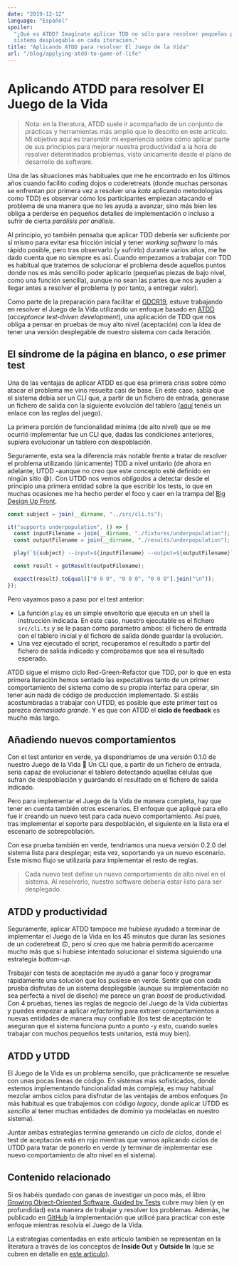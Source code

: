 ```yaml
---
date: "2019-12-12"
language: "Español"
spoiler:
  "¿Qué es ATDD? Imagínate aplicar TDD no sólo para resolver pequeñas piezas de funcionalidad si no para conseguir un
  sistema desplegable en cada iteración."
title: "Aplicando ATDD para resolver El Juego de la Vida"
url: "/blog/applying-atdd-to-game-of-life"
---
```


# Aplicando ATDD para resolver El Juego de la Vida

> Nota: en la literatura, ATDD suele ir acompañado de un conjunto de prácticas y herramientas más amplio que lo descrito
> en este artículo. Mi objetivo aquí es transmitir mi experiencia sobre cómo aplicar parte de sus principios para
> mejorar nuestra productividad a la hora de resolver determinados problemas, visto únicamente desde el plano de
> desarrollo de software.

Una de las situaciones más habituales que me he encontrado en los últimos años cuando facilito coding dojos o
coderetreats (donde muchas personas se enfrentan por primera vez a resolver una _kata_ aplicando metodologías como TDD)
es observar cómo los participantes empiezan atacando el problema de una manera que no les ayuda a avanzar, sino más bien
les obliga a perderse en pequeños detalles de implementación o incluso a sufrir de cierta _parálisis por análisis_.

Al principio, yo también pensaba que aplicar TDD debería ser suficiente por sí mismo para evitar esa fricción inicial y
tener _working software_ lo más rápido posible, pero tras observarlo (y sufrirlo) durante varios años, me he dado cuenta
que no siempre es así. Cuando empezamos a trabajar con TDD es habitual que tratemos de solucionar el problema desde
aquellos puntos donde nos es más sencillo poder aplicarlo (pequeñas piezas de bajo nivel, como una función sencilla),
aunque no sean las partes que nos ayuden a llegar antes a resolver el problema (y por tanto, a entregar valor).

Como parte de la preparación para facilitar el [GDCR19](https://www.coderetreat.org/), estuve trabajando en resolver el
Juego de la Vida utilizando un enfoque basado en
[ATDD](https://en.wikipedia.org/wiki/Acceptance_test%E2%80%93driven_development) (_acceptance test-driven development_),
una aplicación de TDD que nos obliga a pensar en pruebas de muy alto nivel (aceptación) con la idea de tener una versión
desplegable de nuestro sistema con cada iteración.

## El síndrome de la página en blanco, o _ese_ primer test

Una de las ventajas de aplicar ATDD es que esa primera _crisis_ sobre cómo atacar el problema me vino resuelta casi de
base. En este caso, sabía que el sistema debía ser un CLI que, a partir de un fichero de entrada, generase un fichero de
salida con la siguiente evolución del tablero ([aquí](http://codingdojo.org/kata/GameOfLife/#problem-description) tenéis
un enlace con las reglas del juego).

La primera porción de funcionalidad mínima (de alto nivel) que se me ocurrió implementar fue un CLI que, dadas las
condiciones anteriores, supiera evolucionar un tablero con despoblación.

Seguramente, esta sea la diferencia más notable frente a tratar de resolver el problema utilizando (únicamente) TDD a
nivel unitario (de ahora en adelante, UTDD -aunque no creo que este concepto esté definido en ningún sitio 😅). Con UTDD
nos vemos _obligados_ a detectar desde el principio una primera entidad sobre la que escribir los tests, lo que en
muchas ocasiones me ha hecho perder el foco y caer en la trampa del
[Big Design Up Front](https://wiki.c2.com/?BigDesignUpFront).

```ts
const subject = join(__dirname, "../src/cli.ts");

it("supports underpopulation", () => {
  const inputFilename = join(__dirname, "./fixtures/underpopulation");
  const outputFilename = join(__dirname, "./results/underpopulation");

  play(`${subject} --input=${inputFilename} --output=${outputFilename}`);

  const result = getResult(outputFilename);

  expect(result).toEqual(["0 0 0", "0 0 0", "0 0 0"].join("\n"));
});
```

Pero vayamos paso a paso por el test anterior:

- La función `play` es un simple envoltorio que ejecuta en un shell la instrucción indicada. En este caso, nuestro
  ejecutable es el fichero `src/cli.ts` y se le pasan como parámetro ambos: el fichero de entrada con el tablero inicial
  y el fichero de salida donde guardar la evolución.
- Una vez ejecutado el script, recuperamos el resultado a partir del fichero de salida indicado y comprobamos que sea el
  resultado esperado.

ATDD sigue el mismo ciclo Red-Green-Refactor que TDD, por lo que en esta primera iteración hemos sentado las
expectativas tanto de un primer comportamiento del sistema como de su propia interfaz para operar, sin tener aún nada de
código de producción implementado. Si estáis acostumbradas a trabajar con UTDD, es posible que este primer test os
parezca _demasiado grande_. Y es que con ATDD el **ciclo de feedback** es mucho más largo.

## Añadiendo nuevos comportamientos

Con el test anterior en verde, ya dispondríamos de una versión 0.1.0 de nuestro Juego de la Vida 🙂 Un CLI que, a partir
de un fichero de entrada, sería capaz de evolucionar el tablero detectando aquellas células que sufran de despoblación y
guardando el resultado en el fichero de salida indicado.

Pero para implementar el Juego de la Vida de manera completa, hay que tener en cuenta también otros escenarios. El
enfoque que apliqué para ello fue ir creando un nuevo test para cada nuevo comportamiento. Así pues, tras implementar el
soporte para despoblación, el siguiente en la lista era el escenario de sobrepoblación.

Con esa prueba también en verde, tendríamos una nueva versión 0.2.0 del sistema lista para desplegar; esta vez,
soportando ya un nuevo escenario. Este mismo flujo se utilizaría para implementar el resto de reglas.

> Cada nuevo test define un nuevo comportamiento de alto nivel en el sistema. Al resolverlo, nuestro software debería
> estar listo para ser desplegado.

## ATDD y productividad

Seguramente, aplicar ATDD tampoco me hubiese ayudado a terminar de implementar el Juego de la Vida en los 45 minutos que
duran las sesiones de un coderetreat 🙃, pero sí creo que me habría permitido acercarme mucho más que si hubiese
intentado solucionar el sistema siguiendo una estrategia _bottom-up_.

Trabajar con tests de aceptación me ayudó a ganar foco y programar rápidamente una solución que los pusiese en verde.
Sentir que con cada prueba disfrutas de un sistema desplegable (aunque su implementación no sea perfecta a nivel de
diseño) me parece un gran _boost_ de productividad. Con 4 pruebas, tienes las reglas de negocio del Juego de la Vida
cubiertas y puedes empezar a aplicar _refactoring_ para extraer comportamientos a nuevas entidades de manera muy
confiable (los test de aceptación te aseguran que el sistema funciona punto a punto -y esto, cuando sueles trabajar con
muchos pequeños tests unitarios, está muy bien).

## ATDD y UTDD

El Juego de la Vida es un problema sencillo, que prácticamente se resuelve con unas pocas líneas de código. En sistemas
más sofisticados, donde estemos implementando funcionalidad más compleja, es muy habitual mezclar ambos ciclos para
disfrutar de las ventajas de ambos enfoques (lo más habitual es que trabajemos con código _legacy_, donde aplicar UTDD
es _sencillo_ al tener muchas entidades de dominio ya modeladas en nuestro sistema).

Juntar ambas estrategias termina generando un _ciclo de ciclos_, donde el test de aceptación está en rojo mientras que
vamos aplicando ciclos de UTDD para tratar de ponerlo en verde (y terminar de implementar ese nuevo comportamiento de
alto nivel en el sistema).

## Contenido relacionado

Si os habéis quedado con ganas de investigar un poco más, el libro
[Growing Object-Oriented Software, Guided by Tests](https://www.amazon.es/Growing-Object-Oriented-Software-Addison-Wesley-Signature-ebook/dp/B002TIOYVW)
cubre muy bien (y en profundidad) esta manera de trabajar y resolver los problemas. Además, he publicado en
[GitHub](https://github.com/sergioalvz/practice/tree/master/game-of-life-atdd) la implementación que utilicé para
practicar con este enfoque mientras resolvía el Juego de la Vida.

La estrategias comentadas en este artículo también se representan en la literatura a través de los conceptos de **Inside
Out** y **Outside In** (que se cubren en detalle en
[este artículo](https://8thlight.com/blog/georgina-mcfadyen/2016/06/27/inside-out-tdd-vs-outside-in.html)).
